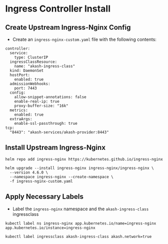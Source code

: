 # Ingress Controller Install

## Create Upstream Ingress-Nginx Config

* Create an `ingress-nginx-custom.yaml` file with the following contents:

```
controller:
  service:
    type: ClusterIP
  ingressClassResource:
    name: "akash-ingress-class"
  kind: DaemonSet
  hostPort:
    enabled: true
  admissionWebhooks:
    port: 7443
  config:
    allow-snippet-annotations: false
    enable-real-ip: true
    proxy-buffer-size: "16k"
  metrics:
    enabled: true
  extraArgs:
    enable-ssl-passthrough: true
tcp:
  "8443": "akash-services/akash-provider:8443"
```

## Install Upstream Ingress-Nginx

```
helm repo add ingress-nginx https://kubernetes.github.io/ingress-nginx

helm upgrade --install ingress-nginx ingress-nginx/ingress-nginx \
  --version 4.6.0 \
  --namespace ingress-nginx --create-namespace \
  -f ingress-nginx-custom.yaml
```

## Apply Necessary Labels

* Label the `ingress-nginx` namespace and the `akash-ingress-class` ingressclass

```
kubectl label ns ingress-nginx app.kubernetes.io/name=ingress-nginx app.kubernetes.io/instance=ingress-nginx

kubectl label ingressclass akash-ingress-class akash.network=true
```
